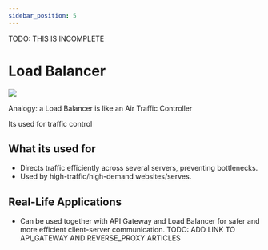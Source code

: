 ```yaml
---
sidebar_position: 5
---
```

TODO: THIS IS INCOMPLETE

# Load Balancer

<img
    src="load-balancer.drawio.svg"
/>

Analogy: a Load Balancer is like an Air Traffic Controller

Its used for traffic control

## What its used for

- Directs traffic efficiently across several servers, preventing bottlenecks.
- Used by high-traffic/high-demand websites/serves.


## Real-Life Applications

- Can be used together with API Gateway and Load Balancer for safer and more
efficient client-server communication. TODO: ADD LINK TO API_GATEWAY AND REVERSE_PROXY ARTICLES
